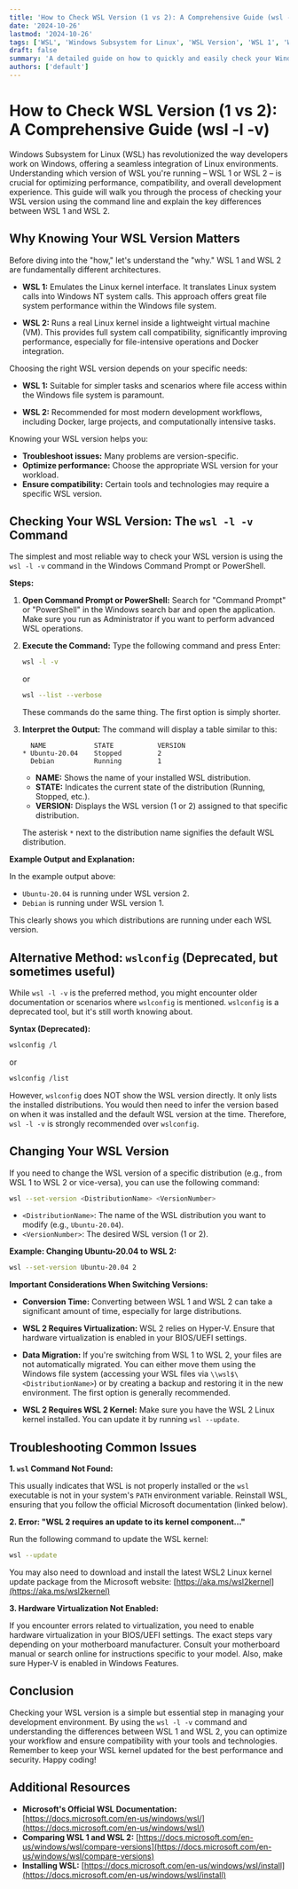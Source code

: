 ```yaml
---
title: 'How to Check WSL Version (1 vs 2): A Comprehensive Guide (wsl -l -v)'
date: '2024-10-26'
lastmod: '2024-10-26'
tags: ['WSL', 'Windows Subsystem for Linux', 'WSL Version', 'WSL 1', 'WSL 2', 'Command Line', 'Linux on Windows', 'Troubleshooting', 'Developer Tools']
draft: false
summary: 'A detailed guide on how to quickly and easily check your Windows Subsystem for Linux (WSL) version using the command line (wsl -l -v). Learn the differences between WSL 1 and WSL 2 and why knowing your version is important for development.'
authors: ['default']
---
```


# How to Check WSL Version (1 vs 2): A Comprehensive Guide (wsl -l -v)

Windows Subsystem for Linux (WSL) has revolutionized the way developers work on Windows, offering a seamless integration of Linux environments. Understanding which version of WSL you're running – WSL 1 or WSL 2 – is crucial for optimizing performance, compatibility, and overall development experience. This guide will walk you through the process of checking your WSL version using the command line and explain the key differences between WSL 1 and WSL 2.

## Why Knowing Your WSL Version Matters

Before diving into the "how," let's understand the "why." WSL 1 and WSL 2 are fundamentally different architectures.

*   **WSL 1:** Emulates the Linux kernel interface. It translates Linux system calls into Windows NT system calls.  This approach offers great file system performance within the Windows file system.

*   **WSL 2:**  Runs a real Linux kernel inside a lightweight virtual machine (VM). This provides full system call compatibility, significantly improving performance, especially for file-intensive operations and Docker integration.

Choosing the right WSL version depends on your specific needs:

*   **WSL 1:** Suitable for simpler tasks and scenarios where file access within the Windows file system is paramount.

*   **WSL 2:** Recommended for most modern development workflows, including Docker, large projects, and computationally intensive tasks.

Knowing your WSL version helps you:

*   **Troubleshoot issues:** Many problems are version-specific.
*   **Optimize performance:** Choose the appropriate WSL version for your workload.
*   **Ensure compatibility:** Certain tools and technologies may require a specific WSL version.

## Checking Your WSL Version: The `wsl -l -v` Command

The simplest and most reliable way to check your WSL version is using the `wsl -l -v` command in the Windows Command Prompt or PowerShell.

**Steps:**

1.  **Open Command Prompt or PowerShell:** Search for "Command Prompt" or "PowerShell" in the Windows search bar and open the application.  Make sure you run as Administrator if you want to perform advanced WSL operations.

2.  **Execute the Command:** Type the following command and press Enter:

    ```bash
    wsl -l -v
    ```

    or

    ```bash
    wsl --list --verbose
    ```

    These commands do the same thing.  The first option is simply shorter.

3.  **Interpret the Output:**  The command will display a table similar to this:

    ```
      NAME            STATE           VERSION
    * Ubuntu-20.04    Stopped         2
      Debian          Running         1
    ```

    *   **NAME:** Shows the name of your installed WSL distribution.
    *   **STATE:** Indicates the current state of the distribution (Running, Stopped, etc.).
    *   **VERSION:** Displays the WSL version (1 or 2) assigned to that specific distribution.

    The asterisk `*` next to the distribution name signifies the default WSL distribution.

**Example Output and Explanation:**

In the example output above:

*   `Ubuntu-20.04` is running under WSL version 2.
*   `Debian` is running under WSL version 1.

This clearly shows you which distributions are running under each WSL version.

## Alternative Method:  `wslconfig` (Deprecated, but sometimes useful)

While `wsl -l -v` is the preferred method, you might encounter older documentation or scenarios where `wslconfig` is mentioned.  `wslconfig` is a deprecated tool, but it's still worth knowing about.

**Syntax (Deprecated):**

```bash
wslconfig /l
```

or

```bash
wslconfig /list
```

However, `wslconfig` does NOT show the WSL version directly. It only lists the installed distributions.  You would then need to infer the version based on when it was installed and the default WSL version at the time.  Therefore, `wsl -l -v` is strongly recommended over `wslconfig`.

## Changing Your WSL Version

If you need to change the WSL version of a specific distribution (e.g., from WSL 1 to WSL 2 or vice-versa), you can use the following command:

```bash
wsl --set-version <DistributionName> <VersionNumber>
```

*   `<DistributionName>`:  The name of the WSL distribution you want to modify (e.g., `Ubuntu-20.04`).
*   `<VersionNumber>`:  The desired WSL version (1 or 2).

**Example: Changing Ubuntu-20.04 to WSL 2:**

```bash
wsl --set-version Ubuntu-20.04 2
```

**Important Considerations When Switching Versions:**

*   **Conversion Time:**  Converting between WSL 1 and WSL 2 can take a significant amount of time, especially for large distributions.

*   **WSL 2 Requires Virtualization:** WSL 2 relies on Hyper-V. Ensure that hardware virtualization is enabled in your BIOS/UEFI settings.

*   **Data Migration:** If you're switching from WSL 1 to WSL 2, your files are not automatically migrated.  You can either move them using the Windows file system (accessing your WSL files via `\\wsl$\<DistributionName>`) or by creating a backup and restoring it in the new environment.  The first option is generally recommended.

*   **WSL 2 Requires WSL 2 Kernel:**  Make sure you have the WSL 2 Linux kernel installed.  You can update it by running `wsl --update`.

## Troubleshooting Common Issues

**1. `wsl` Command Not Found:**

This usually indicates that WSL is not properly installed or the `wsl` executable is not in your system's `PATH` environment variable.  Reinstall WSL, ensuring that you follow the official Microsoft documentation (linked below).

**2. Error: "WSL 2 requires an update to its kernel component..."**

Run the following command to update the WSL kernel:

```bash
wsl --update
```

You may also need to download and install the latest WSL2 Linux kernel update package from the Microsoft website: [https://aka.ms/wsl2kernel](https://aka.ms/wsl2kernel)

**3. Hardware Virtualization Not Enabled:**

If you encounter errors related to virtualization, you need to enable hardware virtualization in your BIOS/UEFI settings.  The exact steps vary depending on your motherboard manufacturer.  Consult your motherboard manual or search online for instructions specific to your model.  Also, make sure Hyper-V is enabled in Windows Features.

## Conclusion

Checking your WSL version is a simple but essential step in managing your development environment. By using the `wsl -l -v` command and understanding the differences between WSL 1 and WSL 2, you can optimize your workflow and ensure compatibility with your tools and technologies.  Remember to keep your WSL kernel updated for the best performance and security. Happy coding!

## Additional Resources

*   **Microsoft's Official WSL Documentation:** [https://docs.microsoft.com/en-us/windows/wsl/](https://docs.microsoft.com/en-us/windows/wsl/)
*   **Comparing WSL 1 and WSL 2:** [https://docs.microsoft.com/en-us/windows/wsl/compare-versions](https://docs.microsoft.com/en-us/windows/wsl/compare-versions)
*   **Installing WSL:** [https://docs.microsoft.com/en-us/windows/wsl/install](https://docs.microsoft.com/en-us/windows/wsl/install)